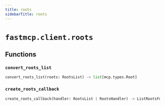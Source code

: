```yaml
---
title: roots
sidebarTitle: roots
---
```


# `fastmcp.client.roots`

## Functions

### `convert_roots_list` <sup><a href="https://github.com/bhardwajRahul/fastmcp/blob/main/src/fastmcp/client/roots.py#L19" target="_blank"><Icon icon="github" style="width: 14px; height: 14px;" /></a></sup>

```python
convert_roots_list(roots: RootsList) -> list[mcp.types.Root]
```

### `create_roots_callback` <sup><a href="https://github.com/bhardwajRahul/fastmcp/blob/main/src/fastmcp/client/roots.py#L33" target="_blank"><Icon icon="github" style="width: 14px; height: 14px;" /></a></sup>

```python
create_roots_callback(handler: RootsList | RootsHandler) -> ListRootsFnT
```
